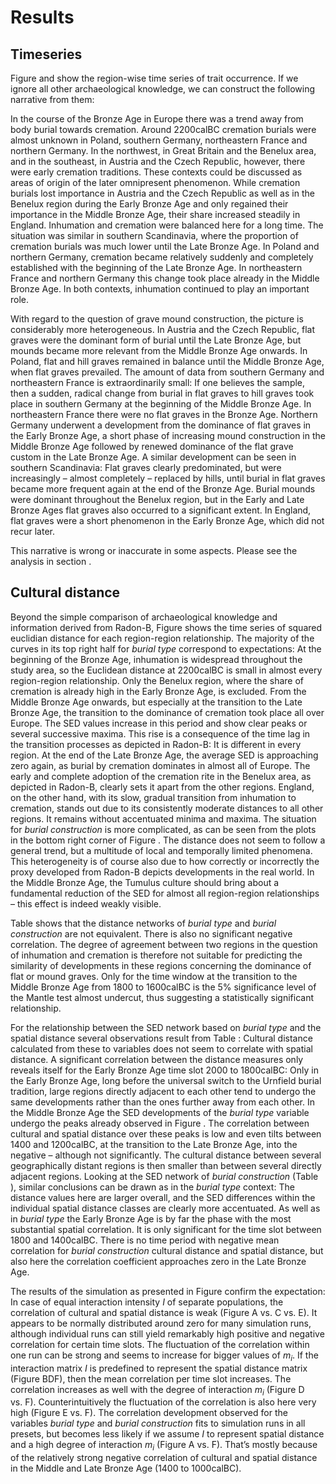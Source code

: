 # Results {#results}

## Timeseries {#time-series-results}

Figure \ref{development_burial_type} and \ref{development_burial_construction} show the region-wise time series of trait occurrence. If we ignore all other archaeological knowledge, we can construct the following narrative from them: \newline

In the course of the Bronze Age in Europe there was a trend away from body burial towards cremation. Around 2200calBC cremation burials were almost unknown in Poland, southern Germany, northeastern France and northern Germany. In the northwest, in Great Britain and the Benelux area, and in the southeast, in Austria and the Czech Republic, however, there were early cremation traditions. These contexts could be discussed as areas of origin of the later omnipresent phenomenon. While cremation burials lost importance in Austria and the Czech Republic as well as in the Benelux region during the Early Bronze Age and only regained their importance in the Middle Bronze Age, their share increased steadily in England. Inhumation and cremation were balanced here for a long time. The situation was similar in southern Scandinavia, where the proportion of cremation burials was much lower until the Late Bronze Age. In Poland and northern Germany, cremation became relatively suddenly and completely established with the beginning of the Late Bronze Age. In northeastern France and northern Germany this change took place already in the Middle Bronze Age. In both contexts, inhumation continued to play an important role.

With regard to the question of grave mound construction, the picture is considerably more heterogeneous. In Austria and the Czech Republic, flat graves were the dominant form of burial until the Late Bronze Age, but mounds became more relevant from the Middle Bronze Age onwards. In Poland, flat and hill graves remained in balance until the Middle Bronze Age, when flat graves prevailed. The amount of data from southern Germany and northeastern France is extraordinarily small: If one believes the sample, then a sudden, radical change from burial in flat graves to hill graves took place in southern Germany at the beginning of the Middle Bronze Age. In northeastern France there were no flat graves in the Bronze Age. Northern Germany underwent a development from the dominance of flat graves in the Early Bronze Age, a short phase of increasing mound construction in the Middle Bronze Age followed by renewed dominance of the flat grave custom in the Late Bronze Age. A similar development can be seen in southern Scandinavia: Flat graves clearly predominated, but were increasingly -- almost completely -- replaced by hills, until burial in flat graves became more frequent again at the end of the Bronze Age. Burial mounds were dominant throughout the Benelux region, but in the Early and Late Bronze Ages flat graves also occurred to a significant extent. In England, flat graves were a short phenomenon in the Early Bronze Age, which did not recur later. \newline

This narrative is wrong or inaccurate in some aspects. Please see the analysis in section \ref{time-series-discussion}.

## Cultural distance

Beyond the simple comparison of archaeological knowledge and information derived from Radon-B, Figure \ref{sed_region_matrix} shows the time series of squared euclidian distance for each region-region relationship. The majority of the curves in its top right half for *burial type* correspond to expectations: At the beginning of the Bronze Age, inhumation is widespread throughout the study area, so the Euclidean distance at 2200calBC is small in almost every region-region relationship. Only the Benelux region, where the share of cremation is already high in the Early Bronze Age, is excluded. From the Middle Bronze Age onwards, but especially at the transition to the Late Bronze Age, the transition to the dominance of cremation took place all over Europe. The SED values increase in this period and show clear peaks or several successive maxima. This rise is a consequence of the time lag in the transition processes as depicted in Radon-B: It is different in every region. At the end of the Late Bronze Age, the average SED is approaching zero again, as burial by cremation dominates in almost all of Europe. The early and complete adoption of the cremation rite in the Benelux area, as depicted in Radon-B, clearly sets it apart from the other regions. England, on the other hand, with its slow, gradual transition from inhumation to cremation, stands out due to its consistently moderate distances to all other regions. It remains without accentuated minima and maxima. The situation for *burial construction* is more complicated, as can be seen from the plots in the bottom right corner of Figure \ref{sed_region_matrix}. The distance does not seem to follow a general trend, but a multitude of local and temporally limited phenomena. This heterogeneity is of course also due to how correctly or incorrectly the proxy developed from Radon-B depicts developments in the real world. In the Middle Bronze Age, the Tumulus culture should bring about a fundamental reduction of the SED for almost all region-region relationships -- this effect is indeed weakly visible. 

Table \ref{tab:distanceandcorrelationtable*} shows that the distance networks of *burial type* and *burial construction* are not equivalent. There is also no significant negative correlation. The degree of agreement between two regions in the question of inhumation and cremation is therefore not suitable for predicting the similarity of developments in these regions concerning the dominance of flat or mound graves. Only for the time window at the transition to the Middle Bronze Age from 1800 to 1600calBC is the 5% significance level of the Mantle test almost undercut, thus suggesting a statistically significant relationship. 

For the relationship between the SED network based on *burial type* and the spatial distance several observations result from Table \ref{tab:distanceandcorrelationtable*}: Cultural distance calculated from these to variables does not seem to correlate with spatial distance. A significant correlation between the distance measures only reveals itself for the Early Bronze Age time slot 2000 to 1800calBC: Only in the Early Bronze Age, long before the universal switch to the Urnfield burial tradition, large regions directly adjacent to each other tend to undergo the same developments rather than the ones further away from each other. In the Middle Bronze Age the SED developments of the *burial type* variable undergo the peaks already observed in Figure \ref{sed_region_matrix}. The correlation between cultural and spatial distance over these peaks is low and even tilts between 1400 and 1200calBC, at the transition to the Late Bronze Age, into the negative -- although not significantly. The cultural distance between several geographically distant regions is then smaller than between several directly adjacent regions. Looking at the SED network of *burial construction* (Table \ref{tab:distanceandcorrelationtable*}), similar conclusions can be drawn as in the *burial type* context: The distance values here are larger overall, and the SED differences within the individual spatial distance classes are clearly more accentuated. As well as in *burial type* the Early Bronze Age is by far the phase with the most substantial spatial correlation. It is only significant for the time slot between 1800 and 1400calBC. There is no time period with negative mean correlation for *burial construction* cultural distance and spatial distance, but also here the correlation coefficient approaches zero in the Late Bronze Age. 

The results of the simulation as presented in Figure \ref{simulation} confirm the expectation: In case of equal interaction intensity $I$ of separate populations, the correlation of cultural and spatial distance is weak (Figure \ref{simulation} A vs. C vs. E). It appears to be normally distributed around zero for many simulation runs, although individual runs can still yield remarkably high positive and negative correlation for certain time slots. The fluctuation of the correlation within one run can be strong and seems to increase for bigger values of $m_i$. If the interaction matrix $I$ is predefined to represent the spatial distance matrix (Figure \ref{simulation} BDF), then the mean correlation per time slot increases. The correlation increases as well with the degree of interaction $m_i$ (Figure \ref{simulation} D vs. F). Counterintuitively the fluctuation of the correlation is also here very high (Figure \ref{simulation} E vs. F). The correlation development observed for the variables *burial type* and *burial construction* fits to simulation runs in all presets, but becomes less likely if we assume $I$ to represent spatial distance and a high degree of interaction $m_i$ (Figure \ref{simulation} A vs. F). That's mostly because of the relatively strong negative correlation of cultural and spatial distance in the Middle and Late Bronze Age (1400 to 1000calBC). 
